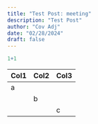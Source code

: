 ```yaml
---
title: "Test Post: meeting"
description: "Test Post"
author: "Cov Adj"
date: "02/28/2024"
draft: false
---
```


```r
1+1
```

| Col1 | Col2 | Col3 |
|------|------|------|
| a    |      |      |
|      | b    |      |
|      |      | c    |

